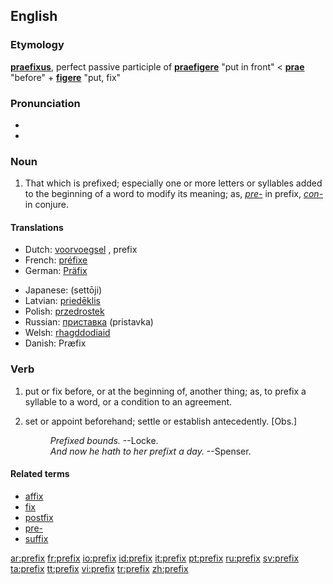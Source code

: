 ==English==

===Etymology===
{{L.}} '''[[praefixus]]''', perfect passive participle of '''[[praefigere]]''' "put in front" < '''[[prae]]''' "before" + '''[[figere]]''' "put, fix"

===Pronunciation===
*{{IPA|/ˈpɹiːfɪks/}}
*{{audio|en-us-prefix.ogg|Audio (US)}}

===Noun===
{{en-noun|prefixes}}

# That which is prefixed; especially one or more letters or syllables added to the beginning of a word to modify its meaning; as, ''[[pre-]]'' in prefix, ''[[con-]]'' in conjure.

====Translations====
{{trans-top|Letters at the beginning of a word}}
*Dutch: [[voorvoegsel]] {{n}}, prefix {{n}}
*French: [[préfixe]]
*German: [[Präfix]]
{{trans-mid}}
*Japanese: {{JAchar|[[接頭辞]]}} (settōji)
*Latvian: [[priedēklis]] {{m}}
*Polish: [[przedrostek]] {{m}}
*Russian: [[приставка]] {{f}} (pristavka)
*Welsh: [[rhagddodiaid]] {{m}}
*Danish: Præfix
{{trans-bottom}}

===Verb===
{{en-verb|prefix|es}}

# {{transitive}} put or fix before, or at the beginning of, another thing; as, to prefix a syllable to a word, or a condition to an agreement.
# {{transitive}} set or appoint beforehand; settle or establish antecedently. [Obs.]
#:''Prefixed bounds. '' --Locke.
#:''And now he hath to her prefixt a day.'' --Spenser.

====Related terms====
*[[affix]]
*[[fix]]
*[[postfix]]
*[[pre-]]
*[[suffix]]

[[ar:prefix]]
[[fr:prefix]]
[[io:prefix]]
[[id:prefix]]
[[it:prefix]]
[[pt:prefix]]
[[ru:prefix]]
[[sv:prefix]]
[[ta:prefix]]
[[tt:prefix]]
[[vi:prefix]]
[[tr:prefix]]
[[zh:prefix]]